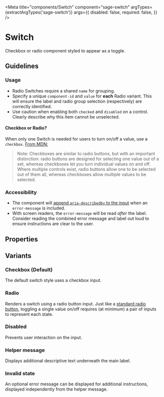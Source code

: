 


<Meta
  title="components/Switch"
  component="sage-switch"
  argTypes={extractArgTypes('sage-switch')}
  args={{
    disabled: false,
    required: false,
  }}
/>

# Switch
Checkbox or radio component styled to appear as a toggle.

## Guidelines
### Usage
- Radio Switches require a shared `name` for grouping.
- Specify a unique `component-id` and `value` for **each** Radio variant. This will ensure the label and radio group selection (respectively) are correctly identified.
- Use caution when enabling both `checked` and `disabled` on a control. Clearly describe why this item cannot be unselected.

#### Checkbox or Radio?
When only one Switch is needed for users to turn on/off a value, use a `checkbox`. [From MDN:](https://developer.mozilla.org/en-US/docs/Web/HTML/Element/input/radio)

  > Note: Checkboxes are similar to radio buttons, but with an important distinction: radio buttons are designed for selecting one value out of a set, whereas checkboxes let you turn individual values on and off. Where multiple controls exist, radio buttons allow one to be selected out of them all, whereas checkboxes allow multiple values to be selected.


### Accessibility
- The component will [append `aria-describedby` to the input](https://developer.mozilla.org/en-US/docs/Web/Accessibility/ARIA/Attributes/aria-describedby) when an `error-message` is included.
- With screen readers, the `error-message` will be read *after* the label. Consider reading the combined error message and label out loud to ensure instructions are clear to the user.

## Properties
<ArgsTable of="sage-switch" />


## Variants

### Checkbox (Default)
The default switch style uses a checkbox input.

<Story story={stories.Default} />

<Canvas>
  <sage-switch
    component-id="sage-switch-default-example"
    label="Default Switch"
    name="sage-switch-default"
    type="checkbox"
  ></sage-switch>
</Canvas>


### Radio
Renders a switch using a radio button input. Just like a [standard radio button](https://developer.mozilla.org/en-US/docs/Web/HTML/Element/input/radio), toggling a single value on/off requires (at minimum) a pair of inputs to represent each state.

<Story story={stories.Radio} />

<Canvas>
  <sage-switch
    component-id="sage-switch-radio-example"
    label="Radio Switch"
    name="sage-switch-radio"
    type="radio"
    value="sage-switch-radio"
  ></sage-switch>
</Canvas>

### Disabled
Prevents user interaction on the input.

<Story story={stories.Disabled} />

<Canvas>
  <sage-switch
    component-id="sage-switch-disabled-example"
    disabled="true"
    label="Can't touch this"
    name="sage-switch-disabled"
    type="checkbox"
  ></sage-switch>
</Canvas>

### Helper message
Displays additional descriptive text underneath the main label.

<Story story={stories.HelperMessage} />

<Canvas>
  <sage-switch
    component-id="sage-switch-helper-example"
    helper-message="Save my login details for next time."
    label="Remember me"
    name="sage-switch-helper"
    type="checkbox"
  ></sage-switch>
</Canvas>

### Invalid state
An optional error message can be displayed for additional instructions, displayed independently from the helper message.

<Story story={stories.Invalid} />

<Canvas>
  <sage-switch
    component-id="sage-switch-invalid-example"
    error-message="Terms and conditions must be accepted to continue"
    invalid="true"
    label="I agree to the terms and conditions"
    name="sage-switch-invalid"
    required="true"
    type="checkbox"
  ></sage-switch>
</Canvas>
